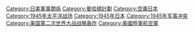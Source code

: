 {{commonscat|Atomic bombings of Hiroshima and Nagasaki}}
[[Category:日美軍事關係|Category:日美軍事關係]]
[[Category:曼哈頓計劃|Category:曼哈頓計劃]]
[[Category:空袭日本|Category:空袭日本]]
[[Category:1945年太平洋战场|Category:1945年太平洋战场]]
[[Category:1945年日本|Category:1945年日本]]
[[Category:1945年军事冲突|Category:1945年军事冲突]]
[[Category:美国第二次世界大战战略轰炸|Category:美国第二次世界大战战略轰炸]]
[[Category:美國陸軍航空軍|Category:美國陸軍航空軍]]